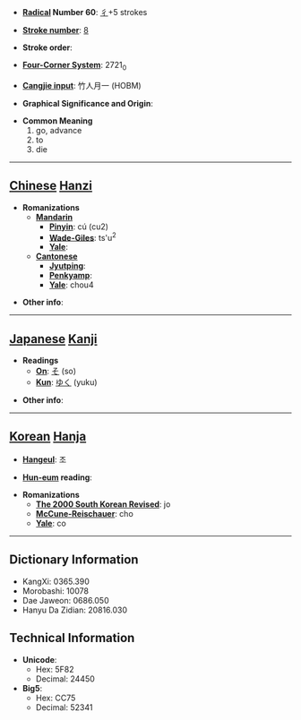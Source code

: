 * '''[[Wiktionary:Chinese radical index| Radical]] Number 60''': [[Wiktionary:Chinese radical index 彳|彳]]+5 strokes

* '''[[Wiktionary:Chinese total strokes index|Stroke number]]''': [[Wiktionary:Chinese total strokes index 8|8]]

* '''Stroke order''': 

* '''[[Wiktionary:Chinese four corner index|Four-Corner System]]''': 2721<sub>0</sub>

* '''[[Wiktionary:Chinese Cangjie index|Cangjie input]]''': 竹人月一 (HOBM)

* '''Graphical Significance and Origin''': 

* '''Common Meaning'''
*#go, advance
*# to
*# die


----

== [[Chinese]] [[Hanzi]] ==

* '''Romanizations'''
** '''[[Mandarin]]'''
*** '''[[Pinyin]]''': cú (cu2)
*** '''[[Wade-Giles]]''': ts'u<sup>2</sup>
*** '''[[Yale]]''': 
** '''[[Cantonese]]'''
*** '''[[Jyutping]]''':
*** '''[[Penkyamp]]''': 
*** '''[[Yale]]''': chou4

* '''Other info''': 

----

== [[Japanese]] [[Kanji]] ==

* '''Readings'''
** '''[[On]]''': [[そ]] (so)
** '''[[Kun]]''': [[ゆく]] (yuku)

* '''Other info''':  

----

== [[Korean]] [[Hanja]] ==

* '''[[Hangeul]]''': 조

* '''[[Hun-eum]] reading''': 

* '''Romanizations'''
** '''[[The 2000 South Korean Revised Romanization|The 2000 South Korean Revised]]''': jo
** '''[[McCune-Reischauer]]''': cho
** '''[[Yale]]''': co

----

== Dictionary Information ==

* KangXi: 0365.390
* Morobashi: 10078
* Dae Jaweon: 0686.050
* Hanyu Da Zidian: 20816.030

== Technical Information ==

* '''Unicode''':
** Hex: 5F82
** Decimal: 24450
* '''Big5''':
** Hex: CC75
** Decimal: 52341